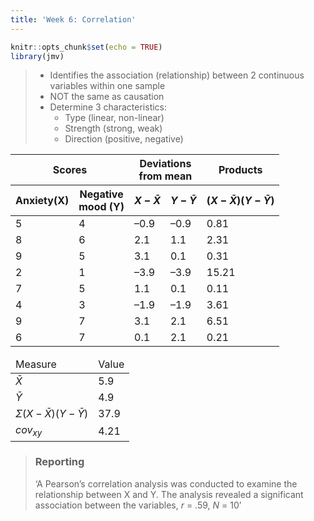```yaml
---
title: 'Week 6: Correlation'
---
```


```r
knitr::opts_chunk$set(echo = TRUE)
library(jmv)
```

>-    Identifies the association (relationship) between 2 continuous variables within one sample
>-    NOT the same as causation
>-    Determine 3 characteristics:
>       -   Type (linear, non-linear)
>       -   Strength (strong, weak)
>       -   Direction (positive, negative)


<table class="table table-hover">
  <thead>
    <tr scope="row">
      <th colspan="2">Scores</th>
      <th colspan="2">Deviations<BR>from mean</th>
      <th>Products</th>
    </tr>
    <tr scope="row">
      <th>Anxiety(X)</th>
      <th>Negative<BR>mood (Y)</th>
      <th>$X - \bar{X}$</th>
      <th>$Y - \bar{Y}$</th>
      <th>$(X-\bar{X})(Y-\bar{Y})$</th>
    </tr>
  </thead>
  <tbody>
    <tr scope="row">
      <td>5</td>
      <td>4</td>
      <td>–0.9</td>
      <td>–0.9</td>
      <td>0.81</td>
    </tr>
    <tr scope="row">
        <td>8</td>
        <td>6</td>
        <td>2.1</td>
        <td>1.1</td>
        <td>2.31</td>
    </tr>
    <tr scope="row">
      <td>9</td>
      <td>5</td>
      <td>3.1</td>
      <td>0.1</td>
      <td>0.31</td>
    </tr>
    <tr scope="row">
      <td>2</td>
      <td>1</td>
      <td>–3.9</td>
      <td>–3.9</td>
      <td>15.21</td>
    </tr>
    <tr scope="row">
      <td>7</td>
      <td>5</td>
      <td>1.1</td>
      <td>0.1</td>
      <td>0.11</td>
    </tr>
    <tr scope="row">
      <td>4</td>
      <td>3</td>
      <td>–1.9</td>
      <td>–1.9</td>
      <td>3.61</td>
    </tr>
    <tr scope="row">
      <td>9</td>
      <td>7</td>
      <td>3.1</td>
      <td>2.1</td>
      <td>6.51</td>
    </tr>
    <tr scope="row">
      <td>6</td>
      <td>7</td>
      <td>0.1</td>
      <td>2.1</td>
      <td>0.21</td>
    </tr>
  </tbody>
</table>

<table class="table table-hover">
    <thead>
        <tr scope="row">
            <td>Measure</td>
            <td>Value</td>
        </tr>
    </thead>
    <tbody>
        <tr scope="row">
            <td>$\bar{X}$</td>
            <td>5.9</td>
        </tr>
        <tr scope="row">
            <td>$\bar{Y}$</td>
            <td>4.9</td>
        </tr>
        <tr scope="row">
            <td>$\Sigma(X-\bar{X})(Y-\bar{Y})$</td>
            <td>37.9</td>
        </tr>
        <tr scope="row">
            <td>$cov_{xy}$</td>
            <td>4.21</td>
        </tr>
    </tbody>
</table>

>### Reporting
>'A Pearson's correlation analysis was conducted to examine the relationship between X and Y. The analysis revealed a significant association between the variables, *r* = .59, *N* = 10'
